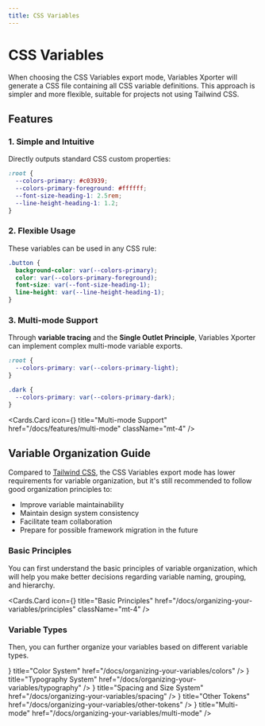 ```yaml
---
title: CSS Variables
---
```



# CSS Variables

When choosing the CSS Variables export mode, Variables Xporter will generate a CSS file containing all CSS variable definitions. This approach is simpler and more flexible, suitable for projects not using Tailwind CSS.

## Features

### 1. Simple and Intuitive
Directly outputs standard CSS custom properties:

```css
:root {
  --colors-primary: #c03939;
  --colors-primary-foreground: #ffffff;
  --font-size-heading-1: 2.5rem;
  --line-height-heading-1: 1.2;
}
```

### 2. Flexible Usage
These variables can be used in any CSS rule:

```css
.button {
  background-color: var(--colors-primary);
  color: var(--colors-primary-foreground);
  font-size: var(--font-size-heading-1);
  line-height: var(--line-height-heading-1);
}
```

### 3. Multi-mode Support
Through **variable tracing** and the **Single Outlet Principle**, Variables Xporter can implement complex multi-mode variable exports.

```css
:root {
  --colors-primary: var(--colors-primary-light);
}

.dark {
  --colors-primary: var(--colors-primary-dark);
}
```

  <Cards.Card
    icon={<Columns3 />}
    title="Multi-mode Support"
    href="/docs/features/multi-mode"
    className="mt-4"
  />

## Variable Organization Guide

Compared to [Tailwind CSS](/docs/export-modes/tailwind), the CSS Variables export mode has lower requirements for variable organization, but it's still recommended to follow good organization principles to:

- Improve variable maintainability
- Maintain design system consistency
- Facilitate team collaboration
- Prepare for possible framework migration in the future

### Basic Principles
You can first understand the basic principles of variable organization, which will help you make better decisions regarding variable naming, grouping, and hierarchy.

  <Cards.Card
    icon={<BookOpenCheck  />}
    title="Basic Principles"
    href="/docs/organizing-your-variables/principles"
    className="mt-4"
  />

### Variable Types
Then, you can further organize your variables based on different variable types.

<Cards>
  <Cards.Card
    icon={<Palette />}
    title="Color System"
    href="/docs/organizing-your-variables/colors"
  />
  <Cards.Card
    icon={<Type />}
    title="Typography System"
    href="/docs/organizing-your-variables/typography"
  />
  <Cards.Card
    icon={<Ruler />}
    title="Spacing and Size System"
    href="/docs/organizing-your-variables/spacing"
  />
  <Cards.Card
    icon={<Box/>}
    title="Other Tokens"
    href="/docs/organizing-your-variables/other-tokens"
  />
  <Cards.Card
    icon={<Columns3 />}
    title="Multi-mode"
    href="/docs/organizing-your-variables/multi-mode"
  />
</Cards>
